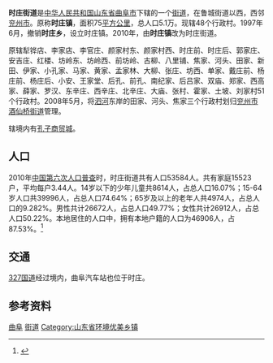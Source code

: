 {{中国乡级行政区
| 行政区全称 = 时庄街道
| 旧称 = 时庄镇
| 景观照片文件名 = 
| 景观照片描述 = 
| 汉语拼音 = 
| 通用拼音 = 
| 注音符號 = 
| 其它标音类型1 = 
| 其它标音1 = 
| 其它标音类型2 = 
| 其它标音2 = 
| 其它语言类型1 = 
| 其它语言地名1 = 
| 其它语言类型2 = 
| 其它语言地名2 = 
| 上级行政区 = [[山东省|山东省]][[曲阜市|曲阜市]]
| 行政区类别 = [[街道_(行政区划)|街道]]
| 行政区划代码 = 
| 地理坐标 = 
| 总面积 = 75km²
| 户籍人口 = 5.1万
| 户籍人口年份 = 
| 常住人口 = 
| 常住人口年份 = 
| 人口密度 = 
| 领导人职务1 = 
| 领导人姓名1 = 
| 领导人职务2 = 
| 领导人姓名2 = 
| 行政区划 = 48个行政村
| 官方网站 = 
| 政府驻地 = 街道居委会
| 邮政编码 = 
| 毗邻行政区 = 
| 位置图文件名 = 
| 位置图描述 = 
}}
'''时庄街道'''是[[中华人民共和国|中华人民共和国]][[山东省|山东省]][[曲阜市|曲阜市]]下辖的一个[[街道_(行政区划)|街道]]，在鲁城街道以西，西邻[[兖州市|兖州市]]。原称'''时庄镇'''，面积75[[平方公里|平方公里]]，总人口5.1万。现辖48个行政村。1997年6月，撤销'''时庄乡'''，设立时庄镇。2010年，由'''时庄镇'''改为时庄街道。

原辖犁铧店、李家店、李官庄、颜家村东、颜家村西、时庄前、时庄后、郭家庄、安吉庄、红楼、坊岭东、坊岭西、前坊岭、古柳、八里铺、焦家、河头、田家、新田、伊家、小孔家、马家、黄家、孟家林、大柳、张庄、坊西、单家、戴庄前、杨庄前、杨庄后、小安、王家堂、后孔、前孔、南纪家、后吕家、双庙、郑家、西高家、薛家、罗汉、东辛庄、西辛庄、北辛庄、大庙、张村、霍家、土坡、刘家村51个行政村。2008年5月，将[[泗河|泗河]]东岸的田家、河头、焦家三个行政村划归[[兖州市|兖州市]][[酒仙桥街道_(兖州市)|酒仙桥街道]]管理。

辖境内有[[孔子商贸城|孔子商贸城]]。
== 人口 ==

2010年[[中国第六次人口普查|中国第六次人口普查]]时，时庄街道共有人口53584人。共有家庭15523户，平均每户3.44人。14岁以下的少年儿童共8614人，占总人口16.07%；15-64岁人口共39996人，占总人口74.64%；65岁及以上的老年人共4974人，占总人口的9.282%。男性共计26672人，占总人口49.77%；女性共计26912人，占总人口50.22%。本地居住的人口中，拥有本地户籍的人口为46906人，占87.53%。<ref name="人口普查2010">{{cite book| title =《中国2010年人口普查分乡、镇、街道资料》| author1 =中国国务院人口普查办公室| author2 =中国国家统计局人口就业统计司| year =2010| website =| page =表15 山东省乡、镇、街道人口| format =|}}</ref>

== 交通 ==
[[327国道|327国道]]经过境内，曲阜汽车站也位于时庄。
==参考资料==
{{reflist}}

{{曲阜市行政区划}}

[[Category:济宁行政区划|曲阜]]
[[Category:曲阜市行政区划|街道]]
[[Category:山东省环境优美乡镇|Category:山东省环境优美乡镇]]